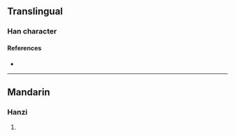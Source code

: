 {{character info/new}}
==Translingual==

===Han character===
{{Han char|rn=102|rad=田|as=05|sn=10|four=|canj=WGB|ids=⿰田冉}}

====References====
* {{Han ref|kx=0761.040|dkj=21807|dj=1170.270|hdz=42536.040|uh=7558|ud=30040}}

----

==Mandarin==

===Hanzi===
{{cmn-hanzi|pin=[[liǔ]] ([[liu3]]), [[liù]] ([[liu4]]), [[nán]] ([[nan2]])|wg=liu<sup>3</sup>, liu<sup>4</sup>, nan<sup>2</sup>}}

# {{rfdef|cmn|sort=田05}}